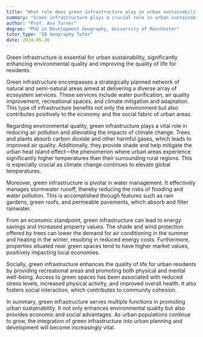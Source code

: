 ```yaml
---
title: "What role does green infrastructure play in urban sustainability?"
summary: "Green infrastructure plays a crucial role in urban sustainability by enhancing environmental quality and improving residents' quality of life."
author: "Prof. Ava Turner"
degree: "PhD in Development Geography, University of Manchester"
tutor_type: "IB Geography Tutor"
date: 2024-05-26
---
```


Green infrastructure is essential for urban sustainability, significantly enhancing environmental quality and improving the quality of life for residents.

Green infrastructure encompasses a strategically planned network of natural and semi-natural areas aimed at delivering a diverse array of ecosystem services. These services include water purification, air quality improvement, recreational spaces, and climate mitigation and adaptation. This type of infrastructure benefits not only the environment but also contributes positively to the economy and the social fabric of urban areas.

Regarding environmental quality, green infrastructure plays a vital role in reducing air pollution and alleviating the impacts of climate change. Trees and plants absorb carbon dioxide and other harmful gases, which leads to improved air quality. Additionally, they provide shade and help mitigate the urban heat island effect—the phenomenon where urban areas experience significantly higher temperatures than their surrounding rural regions. This is especially crucial as climate change continues to elevate global temperatures.

Moreover, green infrastructure is pivotal in water management. It effectively manages stormwater runoff, thereby reducing the risks of flooding and water pollution. This is accomplished through features such as rain gardens, green roofs, and permeable pavements, which absorb and filter rainwater.

From an economic standpoint, green infrastructure can lead to energy savings and increased property values. The shade and wind protection offered by trees can lower the demand for air conditioning in the summer and heating in the winter, resulting in reduced energy costs. Furthermore, properties situated near green spaces tend to have higher market values, positively impacting local economies.

Socially, green infrastructure enhances the quality of life for urban residents by providing recreational areas and promoting both physical and mental well-being. Access to green spaces has been associated with reduced stress levels, increased physical activity, and improved overall health. It also fosters social interaction, which contributes to community cohesion.

In summary, green infrastructure serves multiple functions in promoting urban sustainability. It not only enhances environmental quality but also provides economic and social advantages. As urban populations continue to grow, the integration of green infrastructure into urban planning and development will become increasingly vital.
    